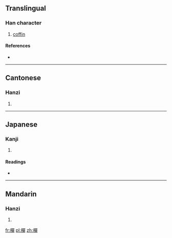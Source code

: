{{also|椫}}
==Translingual==

===Han character===
{{Han char|rn=75|rad=木|as=12|sn=16|four=4695<sub>6</sub>|canj=木口口十 (DRRJ)}}

# [[coffin]]

====References====
* {{Han ref|kx=0552.080|dkj=15504|dj=0940.120|hdz=21291.150|uh=6A3F|ud=27199|bh=E9CD|bd=59853}}

----

==Cantonese==

===Hanzi===
{{yue-hanzi|jyut=|y=jin2}}

# {{defn|lang=yue|sort=木12}}

----

==Japanese==

===Kanji===
{{ja-kanji|grade=|rs=木12}}

# {{defn|lang=ja|sort=木12}}

====Readings====
* {{ja-readings|on=[[せん]] (sen), [[ぜん]] (zen)|kun=[[つげ]] (tsuge)}}

----

==Mandarin==

===Hanzi===
{{cmn-hanzi|pin=[[zhǎn]] ([[zhan3]])|wg=chan<sup>3</sup>}}

# {{defn|lang=cmn|sort=木12}}

[[fr:樿]]
[[pl:樿]]
[[zh:樿]]